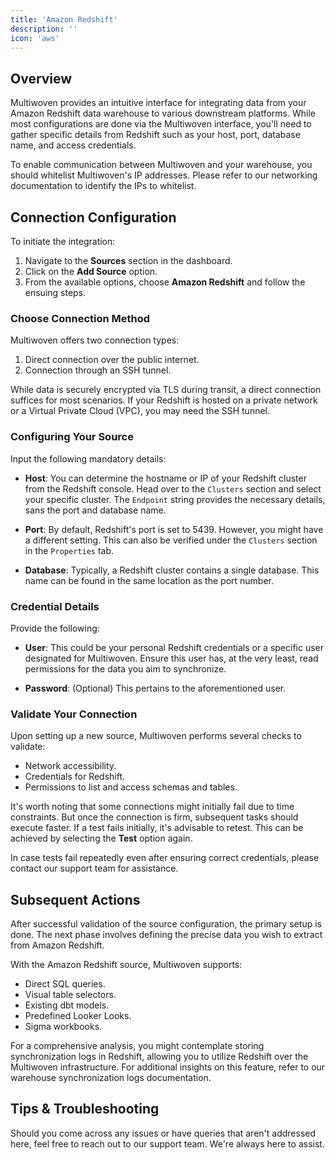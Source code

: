 ```yaml
---
title: 'Amazon Redshift'
description: ''
icon: 'aws'
---
```


## Overview

Multiwoven provides an intuitive interface for integrating data from your Amazon Redshift data warehouse to various downstream platforms. While most configurations are done via the Multiwoven interface, you'll need to gather specific details from Redshift such as your host, port, database name, and access credentials.

To enable communication between Multiwoven and your warehouse, you should whitelist Multiwoven's IP addresses. Please refer to our networking documentation to identify the IPs to whitelist.

## Connection Configuration

To initiate the integration:
1. Navigate to the **Sources** section in the dashboard.
2. Click on the **Add Source** option.
3. From the available options, choose **Amazon Redshift** and follow the ensuing steps.

### Choose Connection Method

Multiwoven offers two connection types:
1. Direct connection over the public internet.
2. Connection through an SSH tunnel.

While data is securely encrypted via TLS during transit, a direct connection suffices for most scenarios. If your Redshift is hosted on a private network or a Virtual Private Cloud (VPC), you may need the SSH tunnel.

### Configuring Your Source

Input the following mandatory details:

- **Host**: You can determine the hostname or IP of your Redshift cluster from the Redshift console. Head over to the `Clusters` section and select your specific cluster. The `Endpoint` string provides the necessary details, sans the port and database name.
  
- **Port**: By default, Redshift's port is set to 5439. However, you might have a different setting. This can also be verified under the `Clusters` section in the `Properties` tab.
  
- **Database**: Typically, a Redshift cluster contains a single database. This name can be found in the same location as the port number.

### Credential Details

Provide the following:

- **User**: This could be your personal Redshift credentials or a specific user designated for Multiwoven. Ensure this user has, at the very least, read permissions for the data you aim to synchronize.
  
- **Password**: (Optional) This pertains to the aforementioned user.

### Validate Your Connection

Upon setting up a new source, Multiwoven performs several checks to validate:

- Network accessibility.
- Credentials for Redshift.
- Permissions to list and access schemas and tables.

It's worth noting that some connections might initially fail due to time constraints. But once the connection is firm, subsequent tasks should execute faster. If a test fails initially, it's advisable to retest. This can be achieved by selecting the **Test** option again.

In case tests fail repeatedly even after ensuring correct credentials, please contact our support team for assistance.

## Subsequent Actions

After successful validation of the source configuration, the primary setup is done. The next phase involves defining the precise data you wish to extract from Amazon Redshift.

With the Amazon Redshift source, Multiwoven supports:

- Direct SQL queries.
- Visual table selectors.
- Existing dbt models.
- Predefined Looker Looks.
- Sigma workbooks.

For a comprehensive analysis, you might contemplate storing synchronization logs in Redshift, allowing you to utilize Redshift over the Multiwoven infrastructure. For additional insights on this feature, refer to our warehouse synchronization logs documentation.

## Tips & Troubleshooting

Should you come across any issues or have queries that aren't addressed here, feel free to reach out to our support team. We're always here to assist.